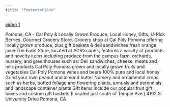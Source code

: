 ---
title: "Presentations"
---

[video 1](https://www.youtube.com/watch?v=NIiwSfgniyM&ab_channel=jgkix)

Pomona, CA - Cal Poly & Locally Grown Produce, Local Honey, Gifts, U-Pick Berries. Gourmet Grocery Store. Grocery shop at Cal Poly Pomona offering locally grown produce, plus gift baskets & deli sandwiches fresh orange juice.The Farm Store, located at AGRIscapes, features a variety of products and novelty items including produce from the campus farm, orchards, nursery, and greenhouses such as:
Deli sandwiches, cheese, meats and milk products
Cal Poly Pomona grown and locally grown fruits and vegetables
Cal Poly Pomona wines and beers
100% pure and local honey
Grind your own peanut and almond butter
Nursery and ornamental crops such as herbs, potted foliage and flowering plants, annuals and perennials, and landscape container plants
Gift items include our popular fruit gift boxes and custom gift baskets (Located just south of Temple Ave.)
4102 S. University Drive
Pomona, CA